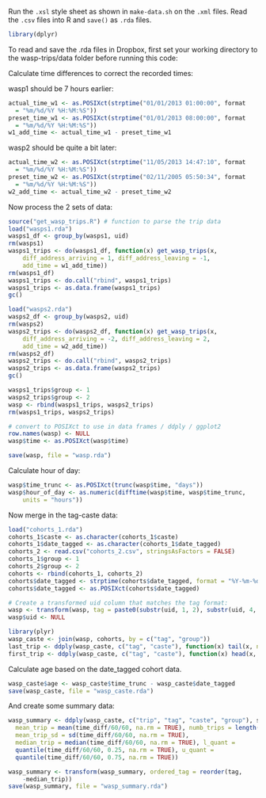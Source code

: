 Run the `.xsl` style sheet as shown in `make-data.sh` on the `.xml` files. Read the `.csv ` files into R and `save()` as `.rda` files.

```r
library(dplyr)
```

To read and save the .rda files in Dropbox, first set your working
directory to the wasp-trips/data folder before running this code:

Calculate time differences to correct the recorded times:

wasp1 should be 7 hours earlier:

```r
actual_time_w1 <- as.POSIXct(strptime("01/01/2013 01:00:00", format
  = "%m/%d/%Y %H:%M:%S"))
preset_time_w1 <- as.POSIXct(strptime("01/01/2013 08:00:00", format
  = "%m/%d/%Y %H:%M:%S"))
w1_add_time <- actual_time_w1 - preset_time_w1
```

wasp2 should be quite a bit later:
```r
actual_time_w2 <- as.POSIXct(strptime("11/05/2013 14:47:10", format
  = "%m/%d/%Y %H:%M:%S"))
preset_time_w2 <- as.POSIXct(strptime("02/11/2005 05:50:34", format
  = "%m/%d/%Y %H:%M:%S"))
w2_add_time <- actual_time_w2 - preset_time_w2
```

Now process the 2 sets of data:

```r
source("get_wasp_trips.R") # function to parse the trip data
load("wasps1.rda")
wasps1_df <- group_by(wasps1, uid)
rm(wasps1)
wasps1_trips <- do(wasps1_df, function(x) get_wasp_trips(x,
    diff_address_arriving = 1, diff_address_leaving = -1,
    add_time = w1_add_time))
rm(wasps1_df)
wasps1_trips <- do.call("rbind", wasps1_trips)
wasps1_trips <- as.data.frame(wasps1_trips)
gc()

load("wasps2.rda")
wasps2_df <- group_by(wasps2, uid)
rm(wasps2)
wasps2_trips <- do(wasps2_df, function(x) get_wasp_trips(x,
    diff_address_arriving = -2, diff_address_leaving = 2,
    add_time = w2_add_time))
rm(wasps2_df)
wasps2_trips <- do.call("rbind", wasps2_trips)
wasps2_trips <- as.data.frame(wasps2_trips)
gc()

wasps1_trips$group <- 1
wasps2_trips$group <- 2
wasp <- rbind(wasps1_trips, wasps2_trips)
rm(wasps1_trips, wasps2_trips)

# convert to POSIXct to use in data frames / ddply / ggplot2
row.names(wasp) <- NULL
wasp$time <- as.POSIXct(wasp$time)

save(wasp, file = "wasp.rda")
```

Calculate hour of day:

```r
wasp$time_trunc <- as.POSIXct(trunc(wasp$time, "days"))
wasp$hour_of_day <- as.numeric(difftime(wasp$time, wasp$time_trunc,
    units = "hours"))
```

Now merge in the tag-caste data:

```r
load("cohorts_1.rda")
cohorts_1$caste <- as.character(cohorts_1$caste)
cohorts_1$date_tagged <- as.character(cohorts_1$date_tagged)
cohorts_2 <- read.csv("cohorts_2.csv", stringsAsFactors = FALSE)
cohorts_1$group <- 1
cohorts_2$group <- 2
cohorts <- rbind(cohorts_1, cohorts_2)
cohorts$date_tagged <- strptime(cohorts$date_tagged, format = "%Y-%m-%d")
cohorts$date_tagged <- as.POSIXct(cohorts$date_tagged)

# Create a transformed uid column that matches the tag format:
wasp <- transform(wasp, tag = paste0(substr(uid, 1, 2), substr(uid, 4, 5)))
wasp$uid <- NULL

library(plyr)
wasp_caste <- join(wasp, cohorts, by = c("tag", "group"))
last_trip <- ddply(wasp_caste, c("tag", "caste"), function(x) tail(x, n = 1))
first_trip <- ddply(wasp_caste, c("tag", "caste"), function(x) head(x, n = 1))
```

Calculate age based on the date_tagged cohort data.

```r
wasp_caste$age <- wasp_caste$time_trunc - wasp_caste$date_tagged
save(wasp_caste, file = "wasp_caste.rda")
```

And create some summary data:

```r
wasp_summary <- ddply(wasp_caste, c("trip", "tag", "caste", "group"), summarize,
  mean_trip = mean(time_diff/60/60, na.rm = TRUE), numb_trips = length(trip),
  mean_trip_sd = sd(time_diff/60/60, na.rm = TRUE),
  median_trip = median(time_diff/60/60, na.rm = TRUE), l_quant =
  quantile(time_diff/60/60, 0.25, na.rm = TRUE), u_quant =
  quantile(time_diff/60/60, 0.75, na.rm = TRUE))

wasp_summary <- transform(wasp_summary, ordered_tag = reorder(tag,
    -median_trip))
save(wasp_summary, file = "wasp_summary.rda")
```
